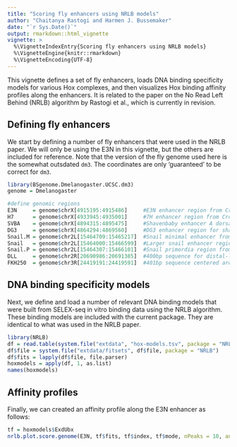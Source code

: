 ```yaml
---
title: "Scoring fly enhancers using NRLB models"
author: "Chaitanya Rastogi and Harmen J. Bussemaker"
date: "`r Sys.Date()`"
output: rmarkdown::html_vignette
vignette: >
  %\VignetteIndexEntry{Scoring fly enhancers using NRLB models}
  %\VignetteEngine{knitr::rmarkdown}
  %\VignetteEncoding{UTF-8}
---
```


This vignette defines a set of fly enhancers, loads DNA binding specificity models for various Hox complexes, and then visualizes Hox binding affinity profiles along the enhancers. It is related to the paper on the No Read Left Behind (NRLB) algorithm by Rastogi et al., which is currently in revision.

## Defining fly enhancers

We start by defining a number of fly enhancers that were used in the NRLB paper. We will only be using the E3N in this vignette, but the others are included for reference. Note that the version of the fly genome used here is the somewhat outsdated `dm3`. The coordinates are only 'guaranteed' to be correct for `dm3`.
```r
library(BSgenome.Dmelanogaster.UCSC.dm3)
genome = Dmelanogaster

#define genomic regions
E3N     = genome$chrX[4915195:4915486]     #E3N enhancer region from Crocker 2015 Cell paper
H7      = genome$chrX[4933945:4935001]     #7H enhancer region from Crocker 2015 Cell paper
SVBA    = genome$chrX[4894315:4895475]     #Shavenbaby enhancer A dorsal sequence from Richard via e-mail
DG3     = genome$chrX[4864294:4869560]     #DG3 enhancer region for shavenbaby from Richard via e-mail
Snail.M = genome$chr2L[15464709:15465217]  #Snail minimal enhancer from Richard via e-mail
Snail   = genome$chr2L[15464000:15466599]  #Larger snail enhancer region from Richard via e-mail
Snail.P = genome$chr2L[15464307:15466101]  #Snail primordia region from Richard via e-mail
DLL     = genome$chr2R[20690986:20691385]  #400bp sequence for distal-less starting with the sequence from the Gebelein 2002 Developmental Cell paper
FKH250  = genome$chr3R[24419191:24419591]  #401bp sequence centered around the fkh250 binding site
```
## DNA binding specificity models
Next, we define and load a number of relevant DNA binding models that were built from SELEX-seq in vitro binding data using the NRLB algorithm. These binding models are included with the current package. They are identical to what was used in the NRLB paper.
```r
library(NRLB)
df = read.table(system.file("extdata", "hox-models.tsv", package = "NRLB"), stringsAsFactors = FALSE)
df$file = system.file("extdata/fitsets", df$file, package = "NRLB")
df$fits = lapply(df$file, file.parser)
hoxmodels = apply(df, 1, as.list)
names(hoxmodels)
```
## Affinity profiles
Finally, we can created an affinity profile along the E3N enhancer as follows:
```r
tf = hoxmodels$ExdUbx
nrlb.plot.score.genome(E3N, tf$fits, tf$index, tf$mode, nPeaks = 10, annotate = TRUE)
```